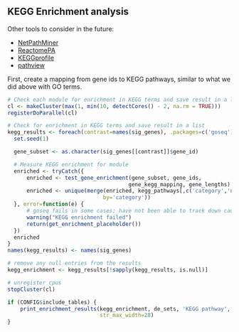 KEGG Enrichment analysis
------------------------

Other tools to consider in the future:

- [NetPathMiner](http://bioconductor.org/packages/release/bioc/html/NetPathMiner.html)
- [ReactomePA](http://bioconductor.org/packages/release/bioc/html/ReactomePA.html)
- [KEGGprofile](http://www.bioconductor.org/packages/release/bioc/html/KEGGprofile.html)
- [pathview](http://www.bioconductor.org/packages/release/bioc/html/pathview.html)

First, create a mapping from gene ids to KEGG pathways, similar to what we did
above with GO terms.

<!--
 2015/11/13
 T. cruzi KEGG problem:

 Columns incorrectly names? (category saved as "description")
 
> kegg_pathways$description
 [1] "path:tcr00900" "path:tcr01100" "path:tcr01110" "path:tcr01130" 
 [4] "path:tcr03010" "path:tcr00230" "path:tcr03050" "path:tcr04141" 
 [8] "path:tcr01040" "path:tcr01212" "path:tcr04146" "path:tcr00100" 
-->

```r
# Check each module for enrichment in KEGG terms and save result in a list
cl <- makeCluster(max(1, min(10, detectCores() - 2, na.rm = TRUE)))
registerDoParallel(cl)

# Check for enrichment in KEGG terms and save result in a list
kegg_results <- foreach(contrast=names(sig_genes), .packages=c('goseq')) %dopar% {
  set.seed(1)

  gene_subset <- as.character(sig_genes[[contrast]]$gene_id)

  # Measure KEGG enrichment for module
  enriched <- tryCatch({
      enriched <- test_gene_enrichment(gene_subset, gene_ids,
                                      gene_kegg_mapping, gene_lengths)
      enriched <- unique(merge(enriched, kegg_pathways[,c('category','name')],
                              by='category'))
  }, error=function(e) {
      # goseq fails in some cases; have not been able to track down cause yet
      warning("KEGG enrichment failed")
      return(get_enrichment_placeholder())
  })
  enriched
}
names(kegg_results) <- names(sig_genes)

# remove any null entries from the results
kegg_enrichment <- kegg_results[!sapply(kegg_results, is.null)]

# unregister cpus
stopCluster(cl)
```

```r
if (CONFIG$include_tables) {
    print_enrichment_results(kegg_enrichment, de_sets, 'KEGG pathway',
                             str_max_width=28)
}
```

